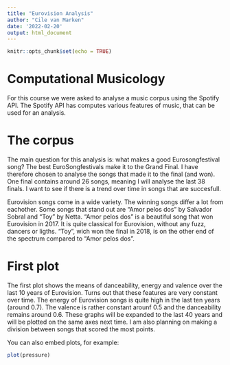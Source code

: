 ```yaml
---
title: "Eurovision Analysis"
author: "Cile van Marken"
date: '2022-02-20'
output: html_document
---
```


```r
knitr::opts_chunk$set(echo = TRUE)
```

# Computational Musicology
For this course we were asked to analyse a music corpus using the Spotify API. The Spotify API has computes various features of music, that can be used for an analysis.

# The corpus
The main question for this analysis is: what makes a good Eurosongfestival song? The best EuroSongfestivals make it to the Grand Final. I have therefore chosen to analyse the songs that made it to the final (and won). One final contains around 26 songs, meaning I will analyse the last 38 finals. I want to see if there is a trend over time in songs that are succesfull. 

Eurovision songs come in a wide variety. The winning songs differ a lot from eachother. Some songs that stand out are "Amor pelos dos" by Salvador Sobral and "Toy" by Netta. "Amor pelos dos" is a beautiful song that won Eurovision in 2017. It is quite classical for Eurovision, without any fuzz, dancers or ligths. "Toy", wich won the final in 2018, is on the other end of the spectrum compared to "Amor pelos dos".

# First plot
The first plot shows the means of danceability, energy and valence over the last 10 years of Eurovision. Turns out that these features are very constant over time. The energy of Eurovision songs is quite high in the last ten years (around 0.7). The valence is rather constant arounf 0.5 and the danceability remains around 0.6. These graphs will be expanded to the last 40 years and will be plotted on the same axes next time. I am also planning on making a division between songs that scored the most points.

You can also embed plots, for example:

```r
plot(pressure)
```

